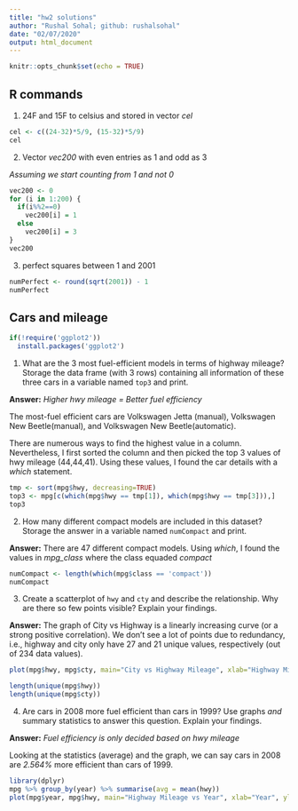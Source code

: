 ```yaml
---
title: "hw2 solutions"
author: "Rushal Sohal; github: rushalsohal"
date: "02/07/2020"
output: html_document
---
```

```r
knitr::opts_chunk$set(echo = TRUE)
```

## R commands
1. 24F and 15F to celsius and stored in vector *cel*
```r
cel <- c((24-32)*5/9, (15-32)*5/9)
cel
```

2. Vector *vec200* with even entries as 1 and odd as 3

*Assuming we start counting from 1 and not 0*
```r
vec200 <- 0
for (i in 1:200) {
  if(i%%2==0)
    vec200[i] = 1
  else
    vec200[i] = 3
}
vec200
```

3. perfect squares between 1 and 2001
```r
numPerfect <- round(sqrt(2001)) - 1
numPerfect
```


## Cars and mileage
```r
if(!require('ggplot2'))
  install.packages('ggplot2')
```

1. What are the 3 most fuel-efficient models in terms of highway mileage? Storage the data frame (with 3 rows) containing all information of these three cars in a variable named `top3` and print.

**Answer:** 
*Higher hwy mileage = Better fuel efficiency*

The most-fuel efficient cars are Volkswagen Jetta (manual), Volkswagen New Beetle(manual), and Volkswagen New Beetle(automatic).

There are numerous ways to find the highest value in a column. Nevertheless, I first sorted the column and then picked the top 3 values of hwy mileage (44,44,41). Using these values, I found the car details with a *which* statement.
```r
tmp <- sort(mpg$hwy, decreasing=TRUE)
top3 <- mpg[c(which(mpg$hwy == tmp[1]), which(mpg$hwy == tmp[3])),]
top3
```
2. How many different compact models are included in this dataset? Storage the answer in  a variable named `numCompact` and print.

**Answer:** 
There are 47 different compact models. Using *which*, I found the values in *mpg_class* where the class equaded *compact*
```r
numCompact <- length(which(mpg$class == 'compact'))
numCompact
```


3. Create a scatterplot of `hwy` and `cty` and describe the relationship. Why are there so few points visible? Explain your findings.

**Answer:**
The graph of City vs Highway is a linearly increasing curve (or a strong positive correlation). We don't see a lot of points due to redundancy, i.e., highway and city only have 27 and 21 unique values, respectively (out of 234 data values).
```r
plot(mpg$hwy, mpg$cty, main="City vs Highway Mileage", xlab="Highway Mileage", ylab="City Mileage", col="red")
```
```r
length(unique(mpg$hwy))
length(unique(mpg$cty))
```

4. Are cars in 2008 more fuel efficient than cars in 1999? Use graphs *and* summary statistics to answer this question. Explain your findings.

**Answer:**
*Fuel efficiency is only decided based on hwy mileage*

Looking at the statistics (average) and the graph, we can say cars in 2008 are *2.564%* more efficient than cars of 1999.
```r
library(dplyr)
mpg %>% group_by(year) %>% summarise(avg = mean(hwy))
plot(mpg$year, mpg$hwy, main="Highway Mileage vs Year", xlab="Year", ylab="Highway Mileage", col="blue", type="p")
```

